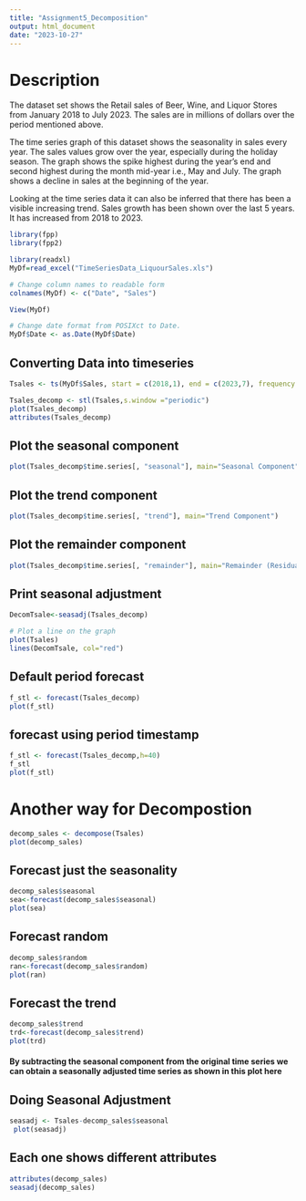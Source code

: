 ```yaml
---
title: "Assignment5_Decomposition"
output: html_document
date: "2023-10-27"
---
```

# Description

The dataset set shows the Retail sales of Beer, Wine, and Liquor Stores from January 2018 to July 2023. The sales are in millions of dollars over the period mentioned above. 

The time series graph of this dataset shows the seasonality in sales every year. The sales values grow over the year, especially during the holiday season. The graph shows the spike highest during the year's end and second highest during the month mid-year i.e., May and July. The graph shows a decline in sales at the beginning of the year.

Looking at the time series data it can also be inferred that there has been a visible increasing trend.
Sales growth has been shown over the last 5 years. It has increased from 2018 to 2023.

```r
library(fpp)
library(fpp2)

library(readxl)
MyDf=read_excel("TimeSeriesData_LiquourSales.xls")

# Change column names to readable form
colnames(MyDf) <- c("Date", "Sales")

View(MyDf)

# Change date format from POSIXct to Date.
MyDf$Date <- as.Date(MyDf$Date)
```

## Converting Data into timeseries
```r
Tsales <- ts(MyDf$Sales, start = c(2018,1), end = c(2023,7), frequency = 12)
```

```r
Tsales_decomp <- stl(Tsales,s.window ="periodic")
plot(Tsales_decomp)
attributes(Tsales_decomp)

```

## Plot the seasonal component

```r
plot(Tsales_decomp$time.series[, "seasonal"], main="Seasonal Component")
```

## Plot the trend component
```r
plot(Tsales_decomp$time.series[, "trend"], main="Trend Component")
```

## Plot the remainder component
```r
plot(Tsales_decomp$time.series[, "remainder"], main="Remainder (Residual) Component")
```

## Print seasonal adjustment
```r
DecomTsale<-seasadj(Tsales_decomp)

# Plot a line on the graph
plot(Tsales)
lines(DecomTsale, col="red")

```

## Default period forecast

```r
f_stl <- forecast(Tsales_decomp)
plot(f_stl)
```

## forecast using period timestamp
```r
f_stl <- forecast(Tsales_decomp,h=40)
f_stl
plot(f_stl)
```


# Another way for Decompostion

```r
decomp_sales <- decompose(Tsales)
plot(decomp_sales)
```

## Forecast just the seasonality

```r
decomp_sales$seasonal
sea<-forecast(decomp_sales$seasonal)
plot(sea)
```

## Forecast random 

```r
decomp_sales$random
ran<-forecast(decomp_sales$random)
plot(ran)
```

## Forecast the trend

```r
decomp_sales$trend
trd<-forecast(decomp_sales$trend)
plot(trd)
```

#### By subtracting the seasonal component from the original time series we can obtain a seasonally adjusted time series as shown in this plot here

## Doing Seasonal Adjustment
```r
seasadj <- Tsales-decomp_sales$seasonal
 plot(seasadj)  
```

## Each one shows different attributes 
```r
attributes(decomp_sales)
seasadj(decomp_sales)
```

